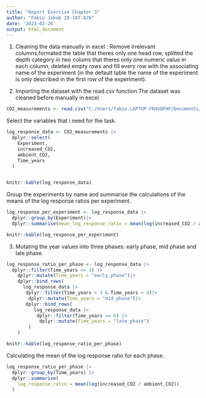 ---
title: "Report Exercise Chapter 3"
author: "Fabio Jakob 20-107-876"
date: '2023-02-26'
output: html_document
---
1.
Cleaning the data manually in excel : Remove irrelevant columns,formated the table that theres only one head row, splitted the depth category in two colums that theres only one numeric value in each column, deleted empty rows and fill every row with the associating name of the experiment (in the default table the name of the experiment is only described in the first row of the experiment).

2.
Importing the dataset with the read.csv function.The dataset was cleaned before manually in excel.
```{r}
CO2_measurements <- read.csv("C:/Users/fabio.LAPTOP-FR4VQFHF/Documents/agds_report_fabiojakob/Data/1249534s1-s6.csv",header = TRUE, na.strings = c(NA, '-'), sep = ';')
```

Select the variables that i need for the task.
```{r}
log_response_data <- CO2_measurements |> 
  dplyr::select(
    Experiment,
    increased_CO2,
    ambient_CO2,
    Time_years
  )
```

```{r}
```


```{r}
knitr::kable(log_response_data)
```

Group the experiments by name and summarise the calculations of the means of the log response ratios per experiment.
```{r}
log_response_per_experiment <- log_response_data |> 
  dplyr::group_by(Experiment)|>
  dplyr::summarise(mean_log_response_ratio = mean(log(increased_CO2 / ambient_CO2)))
```

```{r}
knitr::kable(log_response_per_experiment)
```

3.
Mutating the year values into three phases: early phase, mid phase and late phase.
```{r}
log_response_ratio_per_phase <- log_response_data |>
  dplyr::filter(Time_years <= 3) |>
    dplyr::mutate(Time_years = "early_phase")|>
    dplyr::bind_rows(
      log_response_data |>
       dplyr::filter(Time_years > 3 & Time_years < 6)|>
        dplyr::mutate(Time_years = "mid_phase")|>
       dplyr::bind_rows(
          log_response_data |>
           dplyr::filter(Time_years >= 6) |>
            dplyr::mutate(Time_years = "late_phase")
        )
    )
```

```{r}
knitr::kable(log_response_ratio_per_phase)
```

Calculating the mean of the log response ratio for each phase.
```{r}
log_response_ratio_per_phase |>
  dplyr::group_by(Time_years) |>
  dplyr::summarise(
    log_response_ratio = mean(log(increased_CO2 / ambient_CO2))
  )
  
```

